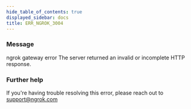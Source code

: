 ```yaml
---
hide_table_of_contents: true
displayed_sidebar: docs
title: ERR_NGROK_3004
---
```



### Message

ngrok gateway error
The server returned an invalid or incomplete HTTP response.

<ErrorDetails />

### Further help

If you're having trouble resolving this error, please reach out to [support@ngrok.com](mailto:support@ngrok.com?subject=Help%20with%20ERR_NGROK_3004)
